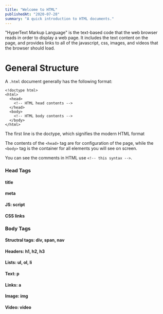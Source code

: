 ```yaml
---
title: "Welcome to HTML"
publishedAt: "2020-07-28"
summary: "A quick introduction to HTML documents."
---
```


"HyperText Markup Language" is the text-based code that the web browser reads in order to display a web page. It includes the text content on the page, and provides links to all of the javascript, css, images, and videos that the browser should load.

# General Structure

A `.html` document generally has the following format:

```
<!doctype html>
<html>
  <head>
    <!-- HTML head contents -->
  </head>
  <body>
    <!-- HTML body contents -->
  </body>
</html>
```

The first line is the doctype, which signifies the modern HTML format

The contents of the `<head>` tag are for configuration of the page, while the `<body>` tag is the container for all elements you will see on screen.

You can see the comments in HTML use `<!-- this syntax -->`.

### Head Tags

#### title

#### meta

#### JS: script

#### CSS links

### Body Tags

#### Structral tags: div, span, nav

#### Headers: h1, h2, h3

#### Lists: ul, ol, li

#### Text: p

#### Links: a

#### Image: img

#### Video: video

<!--- © Eric Vicenti 2020. Licensed under Creative Commons CC BY-NC-SA 4.0 https://creativecommons.org/licenses/by-nc-sa/4.0/ -->
